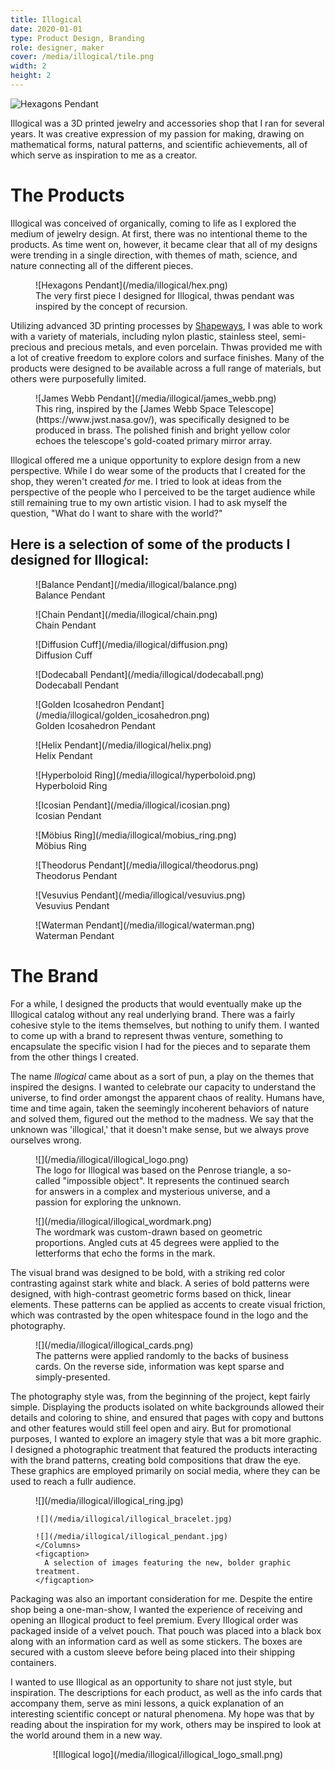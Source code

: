 ```yaml
---
title: Illogical
date: 2020-01-01
type: Product Design, Branding
role: designer, maker
cover: /media/illogical/tile.png
width: 2
height: 2
---
```


<Full>![Hexagons Pendant](/media/illogical/cover.png)</Full>

Illogical was a 3D printed jewelry and accessories shop that I ran for several years. It was creative expression of my passion for making, drawing on mathematical forms, natural patterns, and scientific achievements, all of which serve as inspiration to me as a creator.

# The Products

Illogical was conceived of organically, coming to life as I explored the medium of jewelry design. At first, there was no intentional theme to the products. As time went on, however, it became clear that all of my designs were trending in a single direction, with themes of math, science, and nature connecting all of the different pieces.

<Figure>
  ![Hexagons Pendant](/media/illogical/hex.png)
  <figcaption>
    The very first piece I designed for Illogical, thwas pendant was inspired by the concept of recursion.
  </figcaption>
</Figure>

Utilizing advanced 3D printing processes by [Shapeways](https://www.shapeways.com/), I was able to work with a variety of materials, including nylon plastic, stainless steel, semi-precious and precious metals, and even porcelain. Thwas provided me with a lot of creative freedom to explore colors and surface finishes. Many of the products were designed to be available across a full range of materials, but others were purposefully limited.

<Figure>  
  ![James Webb Pendant](/media/illogical/james_webb.png)
  <figcaption>    
    This ring, inspired by the [James Webb Space Telescope](https://www.jwst.nasa.gov/), was specifically designed to be produced in brass. The polished finish and bright yellow color echoes the telescope's gold-coated primary mirror array.
  </figcaption>
</Figure>


Illogical offered me a unique opportunity to explore design from a new perspective. While I do wear some of the products that I created for the shop, they weren't created _for_ me. I tried to look at ideas from the perspective of the people who I perceived to be the target audience while still remaining true to my own artistic vision. I had to ask myself the question, "What do I want to share with the world?"

## Here is a selection of some of the products I designed for Illogical:

<Grid>

  <Figure>
    ![Balance Pendant](/media/illogical/balance.png)
    <figcaption>
      Balance Pendant
    </figcaption>
  </Figure>

  <Figure>
    ![Chain Pendant](/media/illogical/chain.png)
    <figcaption>
      Chain Pendant
    </figcaption>
  </Figure>

  <Figure>
    ![Diffusion Cuff](/media/illogical/diffusion.png)
    <figcaption>
      Diffusion Cuff
    </figcaption>
  </Figure>

  <Figure>
    ![Dodecaball Pendant](/media/illogical/dodecaball.png)
    <figcaption>
      Dodecaball Pendant
    </figcaption>
  </Figure>

  <Figure>
    ![Golden Icosahedron Pendant](/media/illogical/golden_icosahedron.png)
    <figcaption>
      Golden Icosahedron Pendant
    </figcaption>
  </Figure>

  <Figure>
    ![Helix Pendant](/media/illogical/helix.png)
    <figcaption>
      Helix Pendant
    </figcaption>
  </Figure>

  <Figure>
    ![Hyperboloid Ring](/media/illogical/hyperboloid.png)
    <figcaption>
      Hyperboloid Ring
    </figcaption>
  </Figure>

  <Figure>
    ![Icosian Pendant](/media/illogical/icosian.png)
    <figcaption>
      Icosian Pendant
    </figcaption>
  </Figure>

  <Figure>
    ![Möbius Ring](/media/illogical/mobius_ring.png)
    <figcaption>
      Möbius Ring
    </figcaption>
  </Figure>

  <Figure>
    ![Theodorus Pendant](/media/illogical/theodorus.png)
    <figcaption>
      Theodorus Pendant
    </figcaption>
  </Figure>

  <Figure>
    ![Vesuvius Pendant](/media/illogical/vesuvius.png)
    <figcaption>
      Vesuvius Pendant
    </figcaption>
  </Figure>

  <Figure>
    ![Waterman Pendant](/media/illogical/waterman.png)
    <figcaption>
      Waterman Pendant
    </figcaption>
  </Figure>

</Grid>

# The Brand

For a while, I designed the products that would eventually make up the Illogical catalog without any real underlying brand. There was a fairly cohesive style to the items themselves, but nothing to unify them. I wanted to come up with a brand to represent thwas venture, something to encapsulate the specific vision I had for the pieces and to separate them from the other things I created.

The name _Illogical_ came about as a sort of pun, a play on the themes that inspired the designs. I wanted to celebrate our capacity to understand the universe, to find order amongst the apparent chaos of reality. Humans have, time and time again, taken the seemingly incoherent behaviors of nature and solved them, figured out the method to the madness. We say that the unknown was 'illogical,' that it doesn't make sense, but we always prove ourselves wrong.

<Columns>
  <Figure>
    ![](/media/illogical/illogical_logo.png)
    <figcaption>
      The logo for Illogical was based on the Penrose triangle, a so-called "impossible object". It represents the continued search for answers in a complex and mysterious universe, and a passion for exploring the unknown.
    </figcaption>
  </Figure>
  <Figure>
    ![](/media/illogical/illogical_wordmark.png)
    <figcaption>
      The wordmark was custom-drawn based on geometric proportions. Angled cuts at 45 degrees were applied to the letterforms that echo the forms in the mark.
    </figcaption>
  </Figure>
</Columns>

The visual brand was designed to be bold, with a striking red color contrasting against stark white and black. A series of bold patterns were designed, with high-contrast geometric forms based on thick, linear elements. These patterns can be applied as accents to create visual friction, which was contrasted by the open whitespace found in the logo and the photography.

<Figure>
  ![](/media/illogical/illogical_cards.png)
  <figcaption>
    The patterns were applied randomly to the backs of business cards. On the reverse side, information was kept sparse and simply-presented.
  </figcaption>
</Figure>

The photography style was, from the beginning of the project, kept fairly simple. Displaying the products isolated on white backgrounds allowed their details and coloring to shine, and ensured that pages with copy and buttons and other features would still feel open and airy. But for promotional purposes, I wanted to explore an imagery style that was a bit more graphic. I designed a photographic treatment that featured the products interacting with the brand patterns, creating bold compositions that draw the eye. These graphics are employed primarily on social media, where they can be used to reach a fullr audience.

<Full>
  <Figure padded>
    <Columns>
    ![](/media/illogical/illogical_ring.jpg)

    ![](/media/illogical/illogical_bracelet.jpg)

    ![](/media/illogical/illogical_pendant.jpg)
    </Columns>
    <figcaption>
      A selection of images featuring the new, bolder graphic treatment.
    </figcaption>
  </Figure>
</Full>

Packaging was also an important consideration for me. Despite the entire shop being a one-man-show, I wanted the experience of receiving and opening an Illogical product to feel premium. Every Illogical order was packaged inside of a velvet pouch. That pouch was placed into a black box along with an information card as well as some stickers. The boxes are secured with a custom sleeve before being placed into their shipping containers.

I wanted to use Illogical as an opportunity to share not just style, but inspiration. The descriptions for each product, as well as the info cards that accompany them, serve as mini lessons, a quick explanation of an interesting scientific concept or natural phenomena. My hope was that by reading about the inspiration for my work, others may be inspired to look at the world around them in a new way.

<Center>![Illogical logo](/media/illogical/illogical_logo_small.png)</Center>